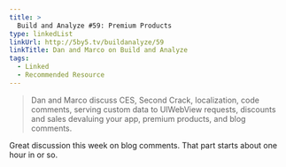 ```yaml
---
title: >
  Build and Analyze #59: Premium Products
type: linkedList
linkUrl: http://5by5.tv/buildanalyze/59
linkTitle: Dan and Marco on Build and Analyze
tags:
  - Linked
  - Recommended Resource
---
```


> Dan and Marco discuss CES, Second Crack, localization, code comments, serving custom data to UIWebView requests, discounts and sales devaluing your app, premium products, and blog comments.

Great discussion this week on blog comments. That part starts about one hour in or so.
